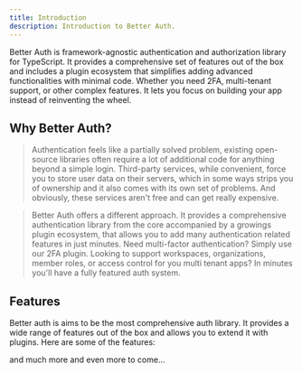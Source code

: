 ```yaml
---
title: Introduction
description: Introduction to Better Auth.
---
```


Better Auth is framework-agnostic authentication and authorization library for TypeScript. It provides a comprehensive set of features out of the box and includes a plugin ecosystem that simplifies adding advanced functionalities with minimal code. Whether you need 2FA, multi-tenant support, or other complex features. It lets you focus on building your app instead of reinventing the wheel.

## Why Better Auth?

> Authentication feels like a partially solved problem, existing open-source libraries often require a lot of additional code for anything beyond a simple login. Third-party services, while convenient, force you to store user data on their servers, which in some ways strips you of ownership and it also comes with its own set of problems. And obviously, these services aren't free and can get really expensive.

> Better Auth offers a different approach. It provides a comprehensive authentication library from the core accompanied by a growings plugin ecosystem, that allows you to add many authentication related features in just minutes. Need multi-factor authentication? Simply use our 2FA plugin. Looking to support workspaces, organizations, member roles, or access control for you multi tenant apps? In minutes you'll have a fully featured auth system.

## Features

Better auth is aims to be the most comprehensive auth library. It provides a wide range of features out of the box and allows you to extend it with plugins. Here are some of the features:

<Features/>

and much more and even more to come...
